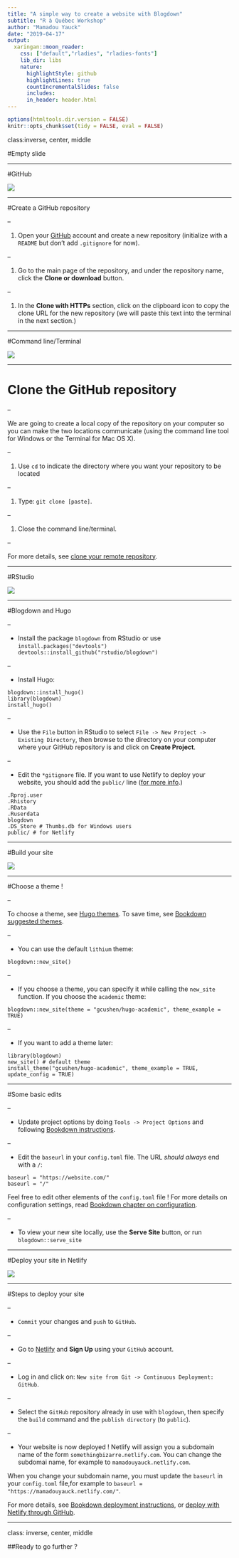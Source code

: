```yaml
---
title: "A simple way to create a website with Blogdown"
subtitle: "R à Québec Workshop"
author: "Mamadou Yauck"
date: "2019-04-17"
output:
  xaringan::moon_reader:
    css: ["default","rladies", "rladies-fonts"]
    lib_dir: libs
    nature:
      highlightStyle: github
      highlightLines: true
      countIncrementalSlides: false
      includes:
      in_header: header.html
---
```


```r
options(htmltools.dir.version = FALSE)
knitr::opts_chunk$set(tidy = FALSE, eval = FALSE)
```



class:inverse, center, middle



#Empty slide

---


#GitHub


![](blogdown-signpost-1.png)

---

#Create a GitHub repository

--

1. Open your [GitHub](https://github.com) account and create a new repository (initialize with a `README` but don't add `.gitignore` for now).

--

1. Go to the main page of the repository, and under the repository name, click the **Clone or download** button.

--

1. In the **Clone with HTTPs** section, click on the clipboard icon to copy the clone URL for the new repository (we will paste this text into the terminal in the next section.) 

---

#Command line/Terminal


![](blogdown-signpost-2.png)

---

# Clone the GitHub repository

--

We are going to create a local copy of the repository on your computer so you can make the two locations communicate (using the command line tool for Windows or the Terminal for Mac OS X).

--
    
1. Use `cd` to indicate the directory where you want your repository to be located

--

1. Type: `git clone [paste]`.

--

1. Close the command line/terminal.

--



For more details, see [clone your remote repository](https://help.github.com/articles/cloning-a-repository/).

---

#RStudio

![](blogdown-signpost-3.png)

---

#Blogdown and Hugo

--

- Install the package `blogdown` from  RStudio or use `install.packages("devtools") devtools::install_github("rstudio/blogdown")`

--

- Install Hugo:

```
blogdown::install_hugo()
library(blogdown)
install_hugo()
```
--

- Use the `File` button in RStudio to select `File -> New Project -> Existing Directory`, then browse to the directory on your computer where your GitHub repository is and click on **Create Project**.

--

- Edit the `*gitignore` file. If you want to use Netlify to deploy your website, you should add the `public/` line ([for more info](https://bookdown.org/yihui/blogdown/version-control.html).)

```
.Rproj.user
.Rhistory
.RData
.Ruserdata
blogdown
.DS_Store # Thumbs.db for Windows users
public/ # for Netlify
```
---

#Build your site

![](blogdown-signpost-4.png)

---

#Choose a theme !

--

To choose a theme, see [Hugo themes](https://themes.gohugo.io/). To save time, see [Bookdown suggested themes](https://bookdown.org/yihui/blogdown/other-themes.html).

--

- You can use the default `lithium` theme: 

```
blogdown::new_site() 
```
--

- If you choose a theme, you can specify it while calling the `new_site` function. If you choose the `academic` theme:

```
blogdown::new_site(theme = "gcushen/hugo-academic", theme_example = TRUE)
```
--

- If you want to add a theme later:
    
```
library(blogdown)
new_site() # default theme 
install_theme("gcushen/hugo-academic", theme_example = TRUE, update_config = TRUE)
```
---

#Some basic edits

--

- Update project options by doing `Tools -> Project Options` and following [Bookdown instructions](https://bookdown.org/yihui/blogdown/rstudio-ide.html#fig:project-options).

--

- Edit the `baseurl` in your `config.toml` file. The URL *should always* end with a `/`:

```
baseurl = "https://website.com/"
baseurl = "/"
```
Feel free to edit other elements of the `config.toml` file ! For more details on configuration settings, read [Bookdown chapter on configuration](https://bookdown.org/yihui/blogdown/configuration.html).

--

- To view your new site locally, use the **Serve Site** button, or run `blogdown::serve_site`

---

#Deploy your site in Netlify

![](blogdown-signpost-5.png)

---

#Steps to deploy your site

--

- `Commit` your changes and `push` to `GitHub`.

--

- Go to [Netlify](https://www.netlify.com) and **Sign Up** using your `GitHub` account.

--

- Log in and click on: `New site from Git -> Continuous Deployment: GitHub`.

--

- Select the `GitHub` repository already in use with `blogdown`, then specify the `build` command and the `publish directory` (to `public`).

--

- Your website is now deployed ! Netlify will assign you a subdomain name of the form `somethingbizarre.netlify.com`. You can change the subdomai name, for example to `mamadouyauck.netlify.com`. 


When you change your subdomain name, you must update the `baseurl` in your `config.toml` file,for example to `baseurl = "https://mamadouyauck.netlify.com/"`.


For more details, see [Bookdown deployment instructions](https://bookdown.org/yihui/blogdown/deployment.html), or [deploy with Netlify through GitHub](https://bookdown.org/yihui/blogdown/netlify.html#netlify).

---

class: inverse, center, middle


##Ready to go further ?